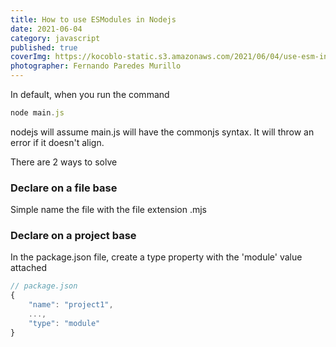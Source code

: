 ```yaml
---
title: How to use ESModules in Nodejs
date: 2021-06-04
category: javascript
published: true
coverImg: https://kocoblo-static.s3.amazonaws.com/2021/06/04/use-esm-in-nodejs/cover-img.jpg
photographer: Fernando Paredes Murillo
---
```


In default, when you run the command

```js
node main.js
```

nodejs will assume main.js will have the commonjs syntax. It will throw an error if it doesn't align.

There are 2 ways to solve

### Declare on a file base

Simple name the file with the file extension .mjs

### Declare on a project base

In the package.json file, create a type property with the 'module' value attached

```js
// package.json
{
    "name": "project1",
    ...,
    "type": "module"
}
```

